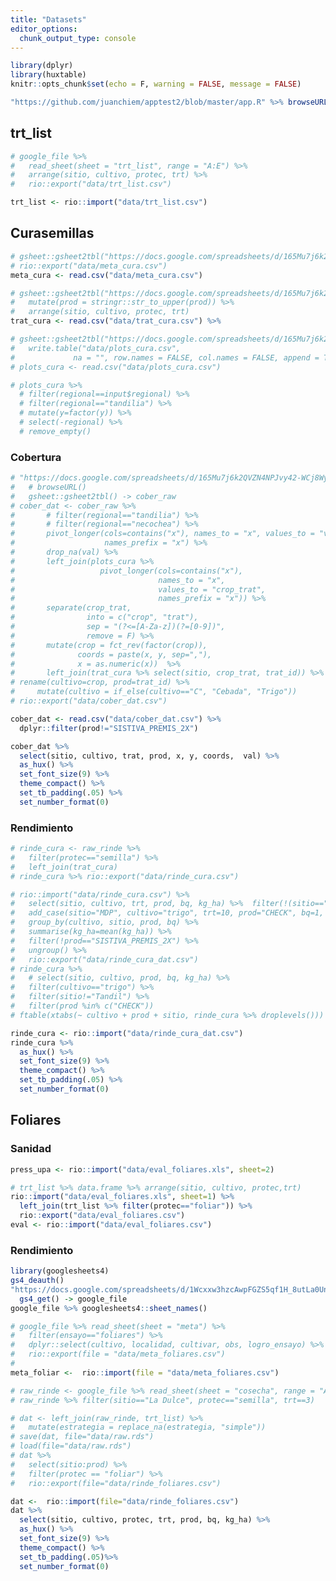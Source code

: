 ---
title: "Datasets"
editor_options: 
  chunk_output_type: console
---

```{r, include=FALSE}
library(dplyr)
library(huxtable)
knitr::opts_chunk$set(echo = F, warning = FALSE, message = FALSE)
```

```{r app, eval=FALSE}
"https://github.com/juanchiem/apptest2/blob/master/app.R" %>% browseURL()
```

## trt_list

```{r}
# google_file %>%
#   read_sheet(sheet = "trt_list", range = "A:E") %>%
#   arrange(sitio, cultivo, protec, trt) %>% 
#   rio::export("data/trt_list.csv") 

trt_list <- rio::import("data/trt_list.csv")
```

## Curasemillas

```{r Meta, eval=FALSE}
# gsheet::gsheet2tbl("https://docs.google.com/spreadsheets/d/165Mu7j6k2QVZN4NPJvy42-WCj8WyH4C-flKlEF-NB4Y/edit#gid=663634411") %>% 
# rio::export("data/meta_cura.csv")
meta_cura <- read.csv("data/meta_cura.csv")
```

```{r Cura-trat, eval=FALSE}
# gsheet::gsheet2tbl("https://docs.google.com/spreadsheets/d/165Mu7j6k2QVZN4NPJvy42-WCj8WyH4C-flKlEF-NB4Y/edit#gid=1796511474") %>%  
#   mutate(prod = stringr::str_to_upper(prod)) %>% 
#   arrange(sitio, cultivo, protec, trt) 
trat_cura <- read.csv("data/trat_cura.csv") %>% 
```

```{r cura-croquis, eval=FALSE}
# gsheet::gsheet2tbl("https://docs.google.com/spreadsheets/d/165Mu7j6k2QVZN4NPJvy42-WCj8WyH4C-flKlEF-NB4Y/edit#gid=1847280538") %>% 
#   write.table("data/plots_cura.csv",
#             na = "", row.names = FALSE, col.names = FALSE, append = TRUE, sep = ",")
# plots_cura <- read.csv("data/plots_cura.csv")

# plots_cura %>%
  # filter(regional==input$regional) %>%
  # filter(regional=="tandilia") %>%
  # mutate(y=factor(y)) %>%
  # select(-regional) %>%
  # remove_empty()
```

### Cobertura

```{r eval=FALSE}
# "https://docs.google.com/spreadsheets/d/165Mu7j6k2QVZN4NPJvy42-WCj8WyH4C-flKlEF-NB4Y/edit#gid=1038456513" %>%
#   # browseURL()
#   gsheet::gsheet2tbl() -> cober_raw
# cober_dat <- cober_raw %>%
#       # filter(regional=="tandilia") %>%
#       # filter(regional=="necochea") %>%
#       pivot_longer(cols=contains("x"), names_to = "x", values_to = "val",
#                    names_prefix = "x") %>%
#       drop_na(val) %>%
#       left_join(plots_cura %>%
#                   pivot_longer(cols=contains("x"),
#                                names_to = "x",
#                                values_to = "crop_trat",
#                                names_prefix = "x")) %>%
#       separate(crop_trat,
#                into = c("crop", "trat"),
#                sep = "(?<=[A-Za-z])(?=[0-9])",
#                remove = F) %>%
#       mutate(crop = fct_rev(factor(crop)),
#              coords = paste(x, y, sep=","),
#              x = as.numeric(x))  %>%
#       left_join(trat_cura %>% select(sitio, crop_trat, trat_id)) %>%
# rename(cultivo=crop, prod=trat_id) %>%
#     mutate(cultivo = if_else(cultivo=="C", "Cebada", "Trigo"))
# rio::export("data/cober_dat.csv")

cober_dat <- read.csv("data/cober_dat.csv") %>% 
  dplyr::filter(prod!="SISTIVA_PREMIS_2X") 

cober_dat %>% 
  select(sitio, cultivo, trat, prod, x, y, coords,	val) %>% 
  as_hux() %>% 
  set_font_size(9) %>% 
  theme_compact() %>% 
  set_tb_padding(.05) %>% 
  set_number_format(0)

```

### Rendimiento

```{r eval=FALSE}
# rinde_cura <- raw_rinde %>% 
#   filter(protec=="semilla") %>% 
#   left_join(trat_cura)
# rinde_cura %>% rio::export("data/rinde_cura.csv")

# rio::import("data/rinde_cura.csv") %>%
#   select(sitio, cultivo, trt, prod, bq, kg_ha) %>%  filter(!(sitio=="La Dulce" & cultivo =="trigo" & trt ==3 & kg_ha > 2700)) %>% 
#   add_case(sitio="MDP", cultivo="trigo", trt=10, prod="CHECK", bq=1, kg_ha=3819) %>% 
#   group_by(cultivo, sitio, prod, bq) %>% 
#   summarise(kg_ha=mean(kg_ha)) %>% 
#   filter(!prod=="SISTIVA_PREMIS_2X") %>%
#   ungroup() %>% 
#   rio::export("data/rinde_cura_dat.csv")
# rinde_cura %>% 
#   # select(sitio, cultivo, prod, bq, kg_ha) %>% 
#   filter(cultivo=="trigo") %>% 
#   filter(sitio!="Tandil") %>% 
#   filter(prod %in% c("CHECK"))
# ftable(xtabs(~ cultivo + prod + sitio, rinde_cura %>% droplevels()))
```

```{r}
rinde_cura <- rio::import("data/rinde_cura_dat.csv")
rinde_cura %>% 
  as_hux() %>% 
  set_font_size(9) %>% 
  theme_compact() %>% 
  set_tb_padding(.05) %>% 
  set_number_format(0)
```

## Foliares

### Sanidad


```{r}
press_upa <- rio::import("data/eval_foliares.xls", sheet=2)
```

```{r}
# trt_list %>% data.frame %>% arrange(sitio, cultivo, protec,trt)
rio::import("data/eval_foliares.xls", sheet=1) %>%
  left_join(trt_list %>% filter(protec=="foliar")) %>%
  rio::export("data/eval_foliares.csv")
eval <- rio::import("data/eval_foliares.csv") 
```


### Rendimiento

```{r, eval=FALSE}
library(googlesheets4)
gs4_deauth()
"https://docs.google.com/spreadsheets/d/1Wcxxw3hzcAwpFGZS5qf1H_8utLa0UnMIG6-sztdsYug/edit?usp=sharing" %>%
  gs4_get() -> google_file
google_file %>% googlesheets4::sheet_names()
```

```{r, eval=FALSE}
# google_file %>% read_sheet(sheet = "meta") %>% 
#   filter(ensayo=="foliares") %>% 
#   dplyr::select(cultivo, localidad, cultivar, obs, logro_ensayo) %>% 
#   rio::export(file = "data/meta_foliares.csv") 
# 
meta_foliar <-  rio::import(file = "data/meta_foliares.csv")

# raw_rinde <- google_file %>% read_sheet(sheet = "cosecha", range = "A:I")
# raw_rinde %>% filter(sitio=="La Dulce", protec=="semilla", trt==3)

# dat <- left_join(raw_rinde, trt_list) %>% 
#   mutate(estrategia = replace_na(estrategia, "simple"))
# save(dat, file="data/raw.rds")
# load(file="data/raw.rds")
# dat %>%
#   select(sitio:prod) %>% 
#   filter(protec == "foliar") %>%
#   rio::export(file="data/rinde_foliares.csv")
```


```{r}
dat <-  rio::import(file="data/rinde_foliares.csv")
dat %>% 
  select(sitio, cultivo, protec, trt, prod, bq, kg_ha) %>% 
  as_hux() %>% 
  set_font_size(9) %>% 
  theme_compact() %>% 
  set_tb_padding(.05)%>% 
  set_number_format(0)
```